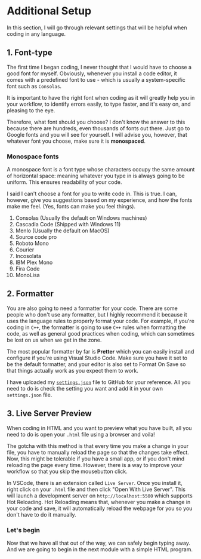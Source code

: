 # Additional Setup

In this section, I will go through relevant settings that will be helpful when coding in any language.

## 1. Font-type

The first time I began coding, I never thought that I would have to choose a good font for myself. Obviously, whenever you install a code editor, it comes with a predefined font to use - which is usually a system-specific font such as `Consolas`.

It is important to have the right font when coding as it will greatly help you in your workflow, to identify errors easily, to type faster, and it's easy on, and pleasing to the eye.

Therefore, what font should you choose? I don't know the answer to this because there are hundreds, even thousands of fonts out there. Just go to Google fonts and you will see for yourself. I will advise you, however, that whatever font you choose, make sure it is **monospaced**.

### Monospace fonts

A monospace font is a font type whose characters occupy the same amount of horizontal space: meaning whatever you type in is always going to be uniform. This ensures readability of your code.

I said I can't choose a font for you to write code in. This is true. I can, however, give you suggestions based on my experience, and how the fonts make me feel. (Yes, fonts can make you feel things).

1. Consolas (Usually the default on Windows machines)
2. Cascadia Code (Shipped with Windows 11)
3. Menlo (Usually the default on MacOS)
4. Source code pro
5. Roboto Mono
6. Courier
7. Incosolata
8. IBM Plex Mono
9. Fira Code
10. MonoLisa

## 2. Formatter

You are also going to need a formatter for your code. There are some people who don't use any formatter, but I highly recommend it because it uses the language rules to properly format your code. For example, if you're coding in `C++`, the formatter is going to use `C++` rules when formatting the code, as well as general good practices when coding, which can sometimes be lost on us when we get in the zone.

The most popular formatter by far is **Pretter** which you can easily install and configure if you're using Visual Studio Code. Make sure you have it set to be the default formatter, and your editor is also set to Format On Save so that things actually work as you expect them to work.

I have uploaded my [`settings.json`](https://github.com/SankThomas/vscode-settings) file to GitHub for your reference. All you need to do is check the setting you want and add it in your own `settings.json` file.

## 3. Live Server Preview

When coding in HTML and you want to preview what you have built, all you need to do is open your `.html` file using a browser and voila!

The gotcha with this method is that every time you make a change in your file, you have to manually reload the page so that the changes take effect. Now, this might be tolerable if you have a small app, or if you don't mind reloading the page every time. However, there is a way to improve your workflow so that you skip the mousebutton click.

In VSCode, there is an extension called `Live Server`. Once you install it, right click on your `.html` file and then click "Open With Live Server". This will launch a development server on `http://localhost:5500` which supports Hot Reloading. Hot Reloading means that, whenever you make a change in your code and save, it will automatically reload the webpage for you so you don't have to do it manually.

### Let's begin

Now that we have all that out of the way, we can safely begin typing away. And we are going to begin in the next module with a simple HTML program.

